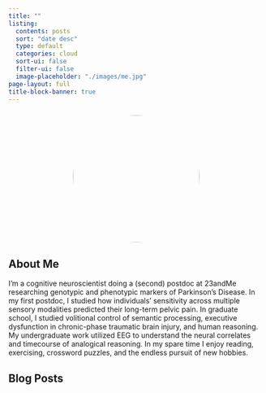 ```yaml
---
title: ""
listing: 
  contents: posts
  sort: "date desc"
  type: default
  categories: cloud
  sort-ui: false
  filter-ui: false
  image-placeholder: "./images/me.jpg"
page-layout: full
title-block-banner: true
---
```


<!-- profile picture -->
<div style="text-align: center;">
  <img src="images/matt-casual-1080-1080.jpeg" class="prof-pic" style="width: 250px; height: 250px; border-radius: 50%; padding-top: 10px;">
</div>

<!-- about me -->
<h2><i class="fas fa-user-circle" aria-hidden="true"></i> About Me</h2>

I'm a cognitive neuroscientist doing a (second) postdoc at 23andMe researching genotypic and phenotypic markers of Parkinson's Disease. In my first postdoc, I studied how individuals' sensitivity across multiple sensory modalities predicted their long-term pelvic pain. In graduate school, I studied volitional control of semantic processing, executive dysfunction in chronic-phase traumatic brain injury, and human reasoning. My undergraduate work utilized EEG to understand the neural correlates and timecourse of analogical reasoning. In my spare time I enjoy reading, exercising, crossword puzzles, and the endless pursuit of new hobbies.

<!-- about me -->
<h2><i class="far fa-sticky-note" aria-hidden="true"></i> Blog Posts</h2>